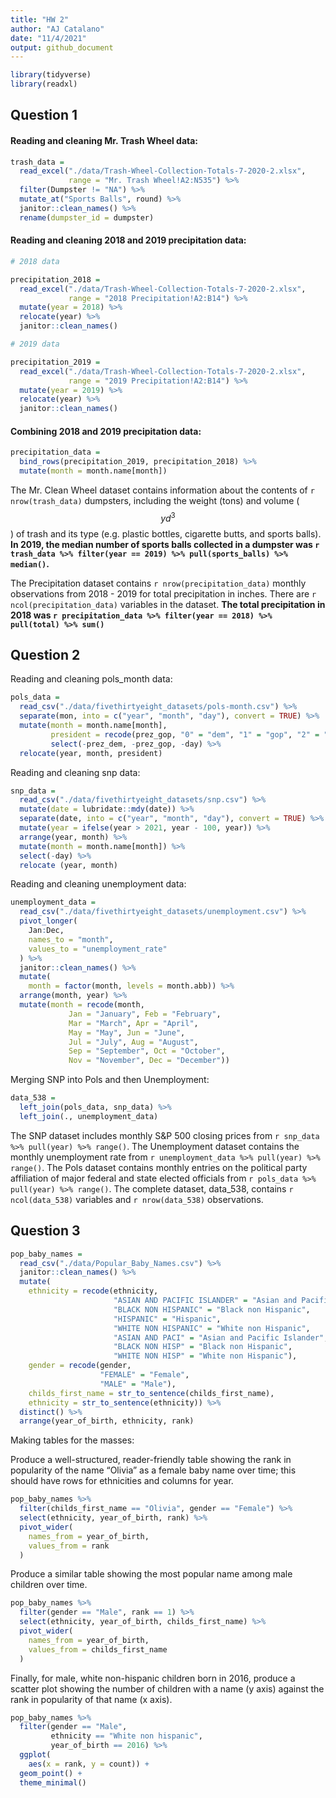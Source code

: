 ```yaml
---
title: "HW 2"
author: "AJ Catalano"
date: "11/4/2021"
output: github_document
---
```


```r
library(tidyverse)
library(readxl)
```

## Question 1

#### Reading and cleaning Mr. Trash Wheel data:

```r
trash_data =
  read_excel("./data/Trash-Wheel-Collection-Totals-7-2020-2.xlsx",
             range = "Mr. Trash Wheel!A2:N535") %>%
  filter(Dumpster != "NA") %>%
  mutate_at("Sports Balls", round) %>%
  janitor::clean_names() %>%
  rename(dumpster_id = dumpster)
```

#### Reading and cleaning 2018 and 2019 precipitation data:

```r
# 2018 data

precipitation_2018 =
  read_excel("./data/Trash-Wheel-Collection-Totals-7-2020-2.xlsx",
             range = "2018 Precipitation!A2:B14") %>%
  mutate(year = 2018) %>%
  relocate(year) %>%
  janitor::clean_names()

# 2019 data

precipitation_2019 =
  read_excel("./data/Trash-Wheel-Collection-Totals-7-2020-2.xlsx",
             range = "2019 Precipitation!A2:B14") %>%
  mutate(year = 2019) %>%
  relocate(year) %>%
  janitor::clean_names()
```

#### Combining 2018 and 2019 precipitation data:

```r
precipitation_data = 
  bind_rows(precipitation_2019, precipitation_2018) %>%
  mutate(month = month.name[month])
```

The Mr. Clean Wheel dataset contains information about the contents of `r nrow(trash_data)` dumpsters, including the weight (tons) and volume ($$yd^3$$) of trash and its type (e.g. plastic bottles, cigarette butts, and sports balls). **In 2019, the median number of sports balls collected in a dumpster was  `r trash_data %>% filter(year == 2019) %>% pull(sports_balls) %>% median()`.**

The Precipitation dataset contains `r nrow(precipitation_data)` monthly observations from 2018 - 2019 for total precipitation in inches. There are `r ncol(precipitation_data)` variables in the dataset. **The total precipitation in 2018 was `r precipitation_data %>% filter(year == 2018) %>% pull(total) %>% sum()`**

## Question 2

Reading and cleaning pols_month data:

```r
pols_data =
  read_csv("./data/fivethirtyeight_datasets/pols-month.csv") %>%
  separate(mon, into = c("year", "month", "day"), convert = TRUE) %>%
  mutate(month = month.name[month],
         president = recode(prez_gop, "0" = "dem", "1" = "gop", "2" = "gop")) %>%
         select(-prez_dem, -prez_gop, -day) %>%
  relocate(year, month, president)
```

Reading and cleaning snp data:

```r
snp_data =
  read_csv("./data/fivethirtyeight_datasets/snp.csv") %>%
  mutate(date = lubridate::mdy(date)) %>%
  separate(date, into = c("year", "month", "day"), convert = TRUE) %>%
  mutate(year = ifelse(year > 2021, year - 100, year)) %>%
  arrange(year, month) %>%
  mutate(month = month.name[month]) %>%
  select(-day) %>%
  relocate (year, month)
```

Reading and cleaning unemployment data:

```r
unemployment_data = 
  read_csv("./data/fivethirtyeight_datasets/unemployment.csv") %>%
  pivot_longer(
    Jan:Dec,
    names_to = "month",
    values_to = "unemployment_rate"
  ) %>%
  janitor::clean_names() %>%
  mutate(
    month = factor(month, levels = month.abb)) %>%
  arrange(month, year) %>%
  mutate(month = recode(month,
             Jan = "January", Feb = "February",
             Mar = "March", Apr = "April",
             May = "May", Jun = "June",
             Jul = "July", Aug = "August",
             Sep = "September", Oct = "October",
             Nov = "November", Dec = "December"))
```

Merging SNP into Pols and then Unemployment:

```r
data_538 = 
  left_join(pols_data, snp_data) %>%
  left_join(., unemployment_data)
```

The SNP dataset includes monthly S&P 500 closing prices from `r snp_data %>% pull(year) %>% range()`. The Unemployment dataset contains the monthly unemployment rate from `r unemployment_data %>% pull(year) %>% range()`. The Pols dataset contains monthly entries on the political party affiliation of major federal and state elected officials from `r pols_data %>% pull(year) %>% range()`. The complete dataset, data_538, contains `r ncol(data_538)` variables and `r nrow(data_538)` observations.

## Question 3

```r
pop_baby_names = 
  read_csv("./data/Popular_Baby_Names.csv") %>%
  janitor::clean_names() %>%
  mutate(
    ethnicity = recode(ethnicity,
                       "ASIAN AND PACIFIC ISLANDER" = "Asian and Pacific Islander",
                       "BLACK NON HISPANIC" = "Black non Hispanic",
                       "HISPANIC" = "Hispanic",
                       "WHITE NON HISPANIC" = "White non Hispanic",
                       "ASIAN AND PACI" = "Asian and Pacific Islander",
                       "BLACK NON HISP" = "Black non Hispanic",
                       "WHITE NON HISP" = "White non Hispanic"),
    gender = recode(gender,
                    "FEMALE" = "Female",
                    "MALE" = "Male"),
    childs_first_name = str_to_sentence(childs_first_name),
    ethnicity = str_to_sentence(ethnicity)) %>%
  distinct() %>%
  arrange(year_of_birth, ethnicity, rank)
```

Making tables for the masses:

Produce a well-structured, reader-friendly table showing the rank in popularity of the name “Olivia” as a female baby name over time; this should have rows for ethnicities and columns for year.

```r
pop_baby_names %>%
  filter(childs_first_name == "Olivia", gender == "Female") %>%
  select(ethnicity, year_of_birth, rank) %>%
  pivot_wider(
    names_from = year_of_birth,
    values_from = rank
  )
```

Produce a similar table showing the most popular name among male children over time.

```r
pop_baby_names %>%
  filter(gender == "Male", rank == 1) %>%
  select(ethnicity, year_of_birth, childs_first_name) %>%
  pivot_wider(
    names_from = year_of_birth,
    values_from = childs_first_name
  )
```

Finally, for male, white non-hispanic children born in 2016, produce a scatter plot showing the number of children with a name (y axis) against the rank in popularity of that name (x axis).

```r
pop_baby_names %>%
  filter(gender == "Male",
         ethnicity == "White non hispanic",
         year_of_birth == 2016) %>%
  ggplot(
    aes(x = rank, y = count)) +
  geom_point() +
  theme_minimal()
```

